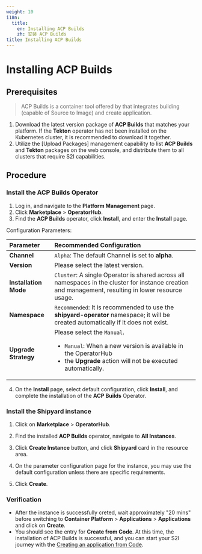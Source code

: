 ```yaml
---
weight: 10
i18n:
  title:
    en: Installing ACP Builds
    zh: 安装 ACP Builds
title: Installing ACP Builds
---
```


# Installing ACP Builds

## Prerequisites

> ACP Builds is a container tool offered by <Term name="product" textCase="capitalize" /> that integrates building (capable of Source to Image) and create application.

1. Download the latest version package of **ACP Builds** that matches your platform. If the **Tekton** operator has not been installed on the Kubernetes cluster, it is recommended to download it together.
2. Utilize the [Upload Packages] management capability to list **ACP Builds** and **Tekton** packages on the web console, and distribute them to all clusters that require S2I capabilities. 

## Procedure

### Install the ACP Builds Operator

1. Log in, and navigate to the **Platform Management** page.
2. Click **Marketplace** > **OperatorHub**.
3. Find the **ACP Builds** operator, click **Install**, and enter the **Install** page.

Configuration Parameters:

| **Parameter**   | **Recommended Configuration**       |
| :------- | :------------------------------------------|
| **Channel**   | `Alpha`: The default Channel is set to **alpha**.   |
|**Version**    | Please select the latest version.|
| **Installation Mode** | `Cluster`: A single Operator is shared across all namespaces in the cluster for instance creation and management, resulting in lower resource usage.                          |
| **Namespace** | `Recommended`: It is recommended to use the **shipyard-operator** namespace; it will be created automatically if it does not exist. |
| **Upgrade Strategy** | Please select the `Manual`. <ul><li>`Manual`: When a new version is available in the OperatorHub</li><li>the **Upgrade** action will not be executed automatically.</li></ul> |

4. On the **Install** page, select default configuration, click **Install**, and complete the installation of the **ACP Builds** Operator.

### Install the Shipyard instance

1. Click on **Marketplace** > **OperatorHub**.

2. Find the installed **ACP Builds** operator, navigate to **All Instances**.

3. Click **Create Instance** button, and click **Shipyard** card in the resource area.

4. On the parameter configuration page for the instance, you may use the default configuration unless there are specific requirements.

5. Click **Create**.

### Verification

- After the instance is successfully creted, wait approximately "20 mins" before switching to **Container Platform** > **Applications** > **Applications** and click on **Create**.
- You should see the entry for **Create from Code**. At this time, the installation of ACP Builds is successful, and you can start your S2I journey with the [Creating an application from Code](../how_to/s2i_howto.mdx).
